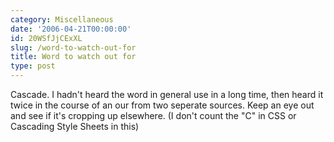 ```yaml
---
category: Miscellaneous
date: '2006-04-21T00:00:00'
id: 20WSfJjCExXL
slug: /word-to-watch-out-for
title: Word to watch out for
type: post
---
```


Cascade. I hadn't heard the word in general use in a long time,
then heard it twice in the course of an our from two seperate
sources. Keep an eye out and see if it's cropping up elsewhere. (I
don't count the "C" in CSS or Cascading Style Sheets in this)